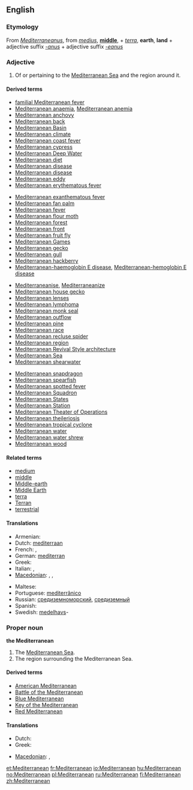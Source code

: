 ==English==

===Etymology===
From {{etyl|la}} ''[[Mediterraneanus]]'', from ''[[medius]]'', '''[[middle]]''', + ''[[terra]]'', '''earth''', '''land''' + adjective suffix ''[[-anus]]'' + adjective suffix ''[[-eanus]]''

===Adjective===
{{en-adj|-}}

# Of or pertaining to the [[Mediterranean Sea]] and the region around it.

====Derived terms====
<!--Terms derived from the ADJECTIVE-->
{{top4}}
* [[familial Mediterranean fever]]
* [[Mediterranean anaemia]], [[Mediterranean anemia]]
* [[Mediterranean anchovy]]
* [[Mediterranean back]]
* [[Mediterranean Basin]]
* [[Mediterranean climate]]
* [[Mediterranean coast fever]]
* [[Mediterranean cypress]]
* [[Mediterranean Deep Water]]
* [[Mediterranean diet]]
* [[Mediterranean disease]]
* [[Mediterranean disease]]
* [[Mediterranean eddy]]
* [[Mediterranean erythematous fever]]
{{mid4}}
* [[Mediterranean exanthematous fever]]
* [[Mediterranean fan palm]]
* [[Mediterranean fever]]
* [[Mediterranean flour moth]]
* [[Mediterranean forest]]
* [[Mediterranean front]]
* [[Mediterranean fruit fly]]
* [[Mediterranean Games]]
* [[Mediterranean gecko]]
* [[Mediterranean gull]]
* [[Mediterranean hackberry]]
* [[Mediterranean-haemoglobin E disease]], [[Mediterranean-hemoglobin E disease]]
{{mid4}}
* [[Mediterraneanise]], [[Mediterraneanize]]
* [[Mediterranean house gecko]]
* [[Mediterranean lenses]]
* [[Mediterranean lymphoma]]
* [[Mediterranean monk seal]]
* [[Mediterranean outflow]]
* [[Mediterranean pine]]
* [[Mediterranean race]]
* [[Mediterranean recluse spider]]
* [[Mediterranean region]]
* [[Mediterranean Revival Style architecture]]
* [[Mediterranean Sea]]
* [[Mediterranean shearwater]]
{{mid4}}
* [[Mediterranean snapdragon]]
* [[Mediterranean spearfish]]
* [[Mediterranean spotted fever]]
* [[Mediterranean Squadron]]
* [[Mediterranean States]]
* [[Mediterranean Station]]
* [[Mediterranean Theater of Operations]]<!--"Theater" only; this is a US term-->
* [[Mediterranean theileriosis]]
* [[Mediterranean tropical cyclone]]
* [[Mediterranean water]]
* [[Mediterranean water shrew]]
* [[Mediterranean wood]]
{{bottom}}

====Related terms====
* [[medium]]
* [[middle]]
* [[Middle-earth]]
* [[Middle Earth]]
* [[terra]]
* [[Terran]]
* [[terrestrial]]

====Translations====
{{trans-top|Of or pertaining to the Mediterranean Sea and the region around it}}
* Armenian: {{t-|hy|միջերկրական|tr=miǰerkrakan}}
* Dutch: [[mediterraan]]
* French: {{t+|fr|méditerranéen|m}}, {{t+|fr|méditerranéenne|f}}
* German: [[mediterran]]
* Greek: {{t+|el|μεσογειακός|m|tr=mesogeiakós}}
* Italian: {{t+|it|mediterraneo|m}}, {{t+|it|mediterranea|f}}
* [[Macedonian]]: {{t-|mk|медитерански|m|tr=mediteránski}}, {{t|mk|средоземен|m|tr=sredózemen}},  {{t|mk|средоземноморски|m|tr=sredozemnomórski}}
{{trans-mid}}
* Maltese: {{t|mt|Mediterran|m|xs=Maltese}}
* Portuguese: [[mediterrânico]] {{m}}
* Russian: [[средиземноморский]], [[средиземный]]
* Spanish: {{t-|es|mediterráneo}}
* Swedish: [[medelhavs]]-
{{trans-bottom}}

===Proper noun===
'''the Mediterranean'''

# The [[Mediterranean Sea]].
# The region surrounding the Mediterranean Sea.

====Derived terms====
<!--Terms derived from the NOUN-->
* [[American Mediterranean]]
* [[w:Battle of the Mediterranean|Battle of the Mediterranean]]
* [[Blue Mediterranean]]
* [[Key of the Mediterranean]]
* [[Red Mediterranean]]

====Translations====
{{trans-see|Mediterranean Sea}}

{{trans-top|region surrounding the Mediterranean Sea}}
* Dutch: {{t+|nl|Middellandse Zee|n}}
* Greek: {{t+|el|Μεσόγειος|f|tr=Mesógeios}}
{{trans-mid}}
* [[Macedonian]]: {{t-|mk|Медитеран|m|tr=Mediterán}},  {{t|mk|Средоземје|n|tr=Sredózemje}}
{{trans-bottom}}

[[et:Mediterranean]]
[[fr:Mediterranean]]
[[io:Mediterranean]]
[[hu:Mediterranean]]
[[no:Mediterranean]]
[[pl:Mediterranean]]
[[ru:Mediterranean]]
[[fi:Mediterranean]]
[[zh:Mediterranean]]